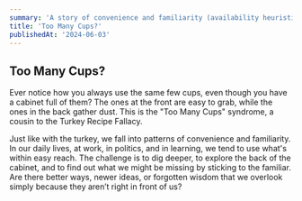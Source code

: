 ```yaml
---
summary: 'A story of convenience and familiarity (availability heuristics).'
title: 'Too Many Cups?'
publishedAt: '2024-06-03'
---
```


## Too Many Cups?

Ever notice how you always use the same few cups, even though you have a cabinet full of them? The ones at the front are easy to grab, while the ones in the back gather dust. This is the "Too Many Cups" syndrome, a cousin to the Turkey Recipe Fallacy.

Just like with the turkey, we fall into patterns of convenience and familiarity. In our daily lives, at work, in politics, and in learning, we tend to use what's within easy reach. The challenge is to dig deeper, to explore the back of the cabinet, and to find out what we might be missing by sticking to the familiar. Are there better ways, newer ideas, or forgotten wisdom that we overlook simply because they aren’t right in front of us?